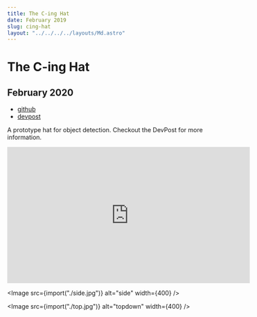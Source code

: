 ```yaml
---
title: The C-ing Hat
date: February 2019
slug: cing-hat
layout: "../../../../layouts/Md.astro"
---
```



# The C-ing Hat

## February 2020

- [github](https://github.com/ec965/the_all_C-ing_eye)
- [devpost](https://devpost.com/software/the-c-ing-hat)

A prototype hat for object detection. Checkout the DevPost for more information.

<iframe width="560" height="315" src="https://www.youtube.com/embed/SFQxsU8La4k" title="YouTube video player" frameborder="0" allow="accelerometer; autoplay; clipboard-write; encrypted-media; gyroscope; picture-in-picture" allowfullscreen></iframe>

<Image src={import("./side.jpg")} alt="side" width={400} />

<Image src={import("./top.jpg")} alt="topdown" width={400} />
